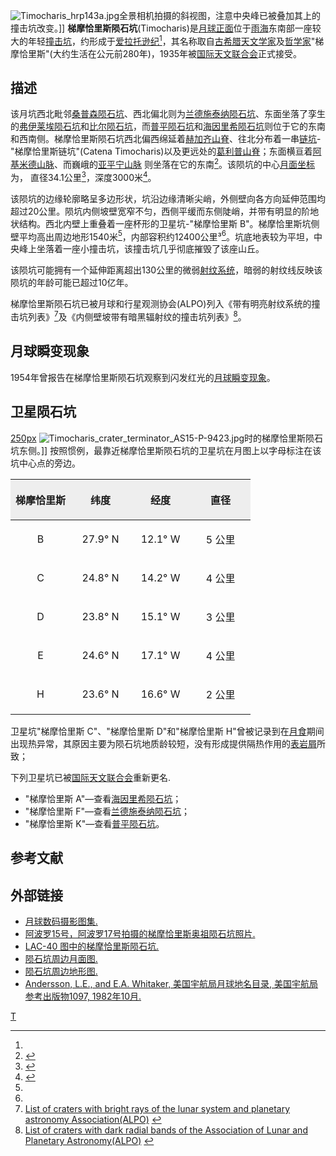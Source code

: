 {{lunar crater data |
 image=AS15-M-1147.jpg|240px|
 caption=[[阿波罗15号|阿波罗15号]]拍摄的梯摩恰里斯陨石坑，''[[美国宇航局|美国宇航局]]照片''。|
 latitude=26.7|
 N_or_S=N|
 longitude=13.1|
 E_or_W=W|
 diameter=34.1公里|
 depth=3 公里|
 colong=13|
 eponym=梯摩恰里斯}}
[[Image:Timocharis_hrp143a.jpg|thumb]]全景相机拍摄的斜视图，注意中央峰已被叠加其上的撞击坑改变。]]
'''梯摩恰里斯陨石坑'''(Timocharis)是[[月球正面|月球正面]]位于[[雨海|雨海]]东南部一座较大的年轻[[撞击坑|撞击坑]]，约形成于[[爱拉托逊纪|爱拉托逊纪]]<ref name="LICD"/>，其名称取自[[古希腊|古希腊]][[天文学家|天文学家]]及[[哲学家|哲学家]]"梯摩恰里斯"(大约生活在公元前280年)，1935年被[[国际天文联合会|国际天文联合会]]正式接受。

==描述==
该月坑西北毗邻[[桑普森陨石坑|桑普森陨石坑]]、西北偏北则为[[兰德施泰纳陨石坑|兰德施泰纳陨石坑]]、东面坐落了孪生的[[弗伊莱埃陨石坑|弗伊莱埃陨石坑]]和[[比尔陨石坑|比尔陨石坑]]，而[[普平陨石坑|普平陨石坑]]和[[海因里希陨石坑|海因里希陨石坑]]则位于它的东南和西南侧。梯摩恰里斯陨石坑西北偏西绵延着[[赫加齐山脊|赫加齐山脊]]、往北分布着一串[[链坑|链坑]]-"梯摩恰里斯链坑"(Catena Timocharis)以及更远处的[[葛利普山脊|葛利普山脊]]；东面横亘着[[阿基米德山脉|阿基米德山脉]]、而巍峨的[[亚平宁山脉_(月球)|亚平宁山脉]] 则坐落在它的东南<ref>{{Cite web |url=http://planetarynames.wr.usgs.gov/images/Lunar/lac_40_wac.pdf |title=Crater Timocharis on the LAC-40 map |accessdate=2016-05-31 |archive-date=2013-09-28 |archive-url=https://web.archive.org/web/20130928105915/http://planetarynames.wr.usgs.gov/images/Lunar/lac_40_wac.pdf |dead-url=no }}</ref>。该陨坑的中心[[月面坐标|月面坐标]]为{{Coord|26.72|N|13.1|E|globe:Moon|nogoogle=1|noosm=1}}，
直径34.1公里<ref name="IAU">{{Cite web |url=http://planetarynames.wr.usgs.gov/Feature/6012 |title=Directory of the International Astronomical Union |accessdate=2016-05-31 |archive-date=2016-01-27 |archive-url=https://web.archive.org/web/20160127154830/http://planetarynames.wr.usgs.gov/Feature/6012 |dead-url=no }}</ref>，深度3000米<ref>{{Cite web |url=http://fisherka.csolutionshosting.net/astronote/plan/craterdepth/html/CraterDepthFeatureNameWestfall.html |title=John E. Westfall's Atlas of the Lunar Terminator, Cambridge Univ. Press (2000) |accessdate=2016-05-31 |archive-date=2014-12-18 |archive-url=https://archive.today/20141218234310/http://fisherka.csolutionshosting.net/astronote/plan/craterdepth/html/CraterDepthFeatureNameWestfall.html |dead-url=no }}</ref>。

该陨坑的边缘轮廓略呈多边形状，坑沿边缘清晰尖峭，外侧壁向各方向延伸范围均超过20公里。陨坑内侧坡壁宽窄不匀，西侧平缓而东侧陡峭，并带有明显的阶地状结构。西北内壁上重叠着一座杯形的卫星坑-"梯摩恰里斯 B"。梯摩恰里斯坑侧壁平均高出周边地形1540米<ref name="LICD"/>，内部容积约12400公里³<ref name="LICD"/>。坑底地表较为平坦，中央峰上坐落着一座小撞击坑，该撞击坑几乎彻底摧毁了该座山丘。

该陨坑可能拥有一个延伸距离超出130公里的微弱[[射纹系统|射纹系统]]，暗弱的射纹线反映该陨坑的年龄可能已超过10亿年。

梯摩恰里斯陨石坑已被月球和行星观测协会(ALPO)列入《带有明亮射纹系统的撞击坑列表》<ref>[http://www.zone-vx.com/alpo-rays-table.pdf List of craters with bright rays of the lunar system and planetary astronomy Association(ALPO)] {{webarchive|url=https://web.archive.org/web/20160304213831/http://www.zone-vx.com/alpo-rays-table.pdf |date=2016-03-04 }}</ref>及《内侧壁坡带有暗黑辐射纹的撞击坑列表》<ref>[http://www.zone-vx.com/alpo-bcp-longlist.pdf List of craters with dark radial bands of the Association of Lunar and Planetary Astronomy(ALPO)] {{webarchive|url=https://web.archive.org/web/20131203025135/http://www.zone-vx.com/alpo-bcp-longlist.pdf |date=2013-12-03 }}</ref>。

==月球瞬变现象==
1954年曾报告在梯摩恰里斯陨石坑观察到闪发红光的[[月球瞬变现象|月球瞬变现象]]。

==卫星陨石坑==
[[image:Timocharis_sattelite_craters_map.jpg|250px]]
[[Image:Timocharis_crater_terminator_AS15-P-9423.jpg|thumb]]时的梯摩恰里斯陨石坑东侧。]]
按照惯例，最靠近梯摩恰里斯陨石坑的卫星坑在月图上以字母标注在该坑中心点的旁边。

{| class="wikitable"
!width="25%" style="background:#eeeeee;" |梯摩恰里斯 
!width="25%" style="background:#eeeeee;" |纬度
!width="25%" style="background:#eeeeee;" |经度
!width="25%" style="background:#eeeeee;" |直径
|-
|align="center"|B
|align="center"|27.9° N
|align="center"|12.1° W
|align="center"|5 公里
|-
|align="center"|C
|align="center"|24.8° N
|align="center"|14.2° W
|align="center"|4 公里
|-
|align="center"|D
|align="center"|23.8° N
|align="center"|15.1° W
|align="center"|3 公里
|-
|align="center"|E
|align="center"|24.6° N
|align="center"|17.1° W
|align="center"|4 公里
|-
|align="center"|H
|align="center"|23.6° N
|align="center"|16.6° W
|align="center"|2 公里
|}

卫星坑"梯摩恰里斯 C"、"梯摩恰里斯 D"和"梯摩恰里斯 H"曾被记录到在[[月食|月食]]期间出现热异常，其原因主要为陨石坑地质龄较短，没有形成提供隔热作用的[[表岩屑|表岩屑]]所致；

下列卫星坑已被[[国际天文联合会|国际天文联合会]]重新更名.
* "梯摩恰里斯 A"—查看[[海因里希陨石坑|海因里希陨石坑]]；
* "梯摩恰里斯 F"—查看[[兰德施泰纳陨石坑|兰德施泰纳陨石坑]]；
* "梯摩恰里斯 K"—查看[[普平陨石坑|普平陨石坑]]。

==参考文献==
{{reflist|refs=
<ref name=LICD>Lunar Impact Crater Database</ref>
}}

==外部链接==
*[http://www.lpi.usra.edu/resources/lunar_orbiter/bin/srch_nam.shtml?Timocharis%7C0 月球数码摄影图集.] {{Wayback|url=http://www.lpi.usra.edu/resources/lunar_orbiter/bin/srch_nam.shtml?Timocharis%7C0 |date=20160304085039 }}
*[http://www.lpi.usra.edu/resources/apollo/search/feature/?feature=Timocharis 阿波罗15号，阿波罗17号拍摄的梯摩恰里斯奥祖陨石坑照片.] {{Wayback|url=http://www.lpi.usra.edu/resources/apollo/search/feature/?feature=Timocharis |date=20180531095358 }}
*[http://www.lpi.usra.edu/resources/mapcatalog/LAC/lac40/ LAC-40 图中的梯摩恰里斯陨石坑.] {{Wayback|url=http://www.lpi.usra.edu/resources/mapcatalog/LAC/lac40/ |date=20170728212357 }}
*[http://www.lpi.usra.edu/resources/mapcatalog/usgs/I462/ 陨石坑周边月面图.] {{Wayback|url=http://www.lpi.usra.edu/resources/mapcatalog/usgs/I462/ |date=20180530163123 }}
*[http://www.lpi.usra.edu/resources/mapcatalog/LTO/lto40b3_1/ 陨石坑周边地形图.] {{Wayback|url=http://www.lpi.usra.edu/resources/mapcatalog/LTO/lto40b3_1/ |date=20160303185320 }}
*[http://planet4589.org/astro/lunar/RP-1097.pdf Andersson, L.E., and E.A. Whitaker, 美国宇航局月球地名目录, 美国宇航局参考出版物1097, 1982年10月.] {{Wayback|url=http://planet4589.org/astro/lunar/RP-1097.pdf |date=20141006125838 }}

[[Category:月球环形山|T]]
{{月球環形山 (T-Z)}}